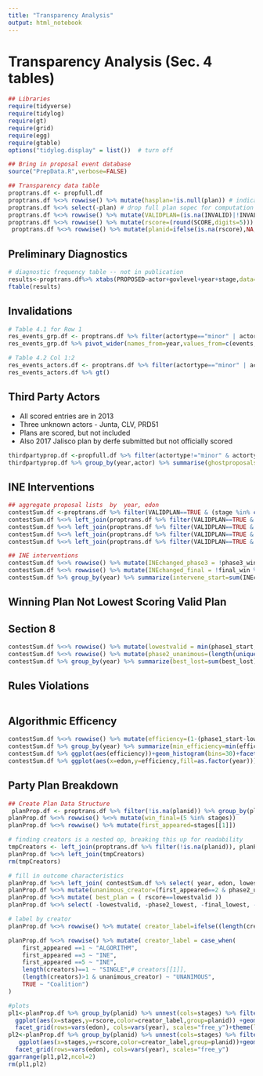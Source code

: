 ```yaml
---
title: "Transparency Analysis"
output: html_notebook
---
```


# Transparency Analysis (Sec. 4 tables)
```r
## Libraries
require(tidyverse)
require(tidylog)
require(gt)
require(grid)
require(egg)
require(gtable)
options("tidylog.display" = list())  # turn off
```
```r
## Bring in proposal event database
source("PrepData.R",verbose=FALSE)
```
```r
## Transparency data table
proptrans.df <- propfull.df
proptrans.df %<>% rowwise() %>% mutate(hasplan=!is.null(plan)) # indicator for presence of plan spec in data
proptrans.df %<>% select(-plan) # drop full plan sopec for computation efficiency since its big, and we don't use it further
proptrans.df %<>% rowwise() %>% mutate(VALIDPLAN=(is.na(INVALID)|!INVALID))
proptrans.df %<>% rowwise() %>% mutate(rscore=(round(SCORE,digits=5))) # prevent plans not matching across stages because of rounding error
 proptrans.df %<>% rowwise() %>% mutate(planid=ifelse(is.na(rscore),NA,paste(rscore,edon,year,sep="-"))) # for network analysis
```
## Preliminary Diagnostics
```r
# diagnostic frequency table -- not in publication
results<-proptrans.df%>% xtabs(PROPOSED~actor+govlevel+year+stage,data=.)
ftable(results)
```
## Invalidations 
```r
# Table 4.1 for Row 1
res_events_grp.df <- proptrans.df %>% filter(actortype=="minor" | actortype=="major") %>% group_by(year) %>% summarise(events=sum(!VALIDPLAN),denominator=sum(PROPOSED,na.rm=TRUE),type="plan invalidations",category="compliance") 
res_events_grp.df %>% pivot_wider(names_from=year,values_from=c(events,denominator))  %>% group_by(category) %>% gt()  %>% tab_header(title = "Compliance Events Summary" ) 

# Table 4.2 Col 1:2
res_events_actors.df <- proptrans.df %>% filter(actortype=="minor" | actortype=="major") %>% group_by(year,actor) %>% summarise(events=sum(!VALIDPLAN),denominator=sum(PROPOSED,na.rm=TRUE),category="compliance")
res_events_actors.df %>% gt()
```
## Third Party Actors
*  All scored entries are in 2013
*  Three unknown actors - Junta, CLV, PRD51
*  Plans are scored, but not included
*  Also 2017 Jalisco plan by derfe submitted but not officially scored
```r
thirdpartyprop.df <-propfull.df %>% filter(actortype!="minor" & actortype!="major") %>% filter(stage==2 | stage==4) %>% filter(PROPOSED==TRUE)
thirdpartyprop.df %>% group_by(year,actor) %>% summarise(ghostproposals=sum(PROPOSED,na.rm=TRUE))
```
## INE Interventions
```r
## aggregate proposal lists  by  year, edon
contestSum.df <-proptrans.df %>% filter(VALIDPLAN==TRUE & (stage %in% c(2))) %>% group_by(year,edon) %>% summarize(phase2_plans=list(na.omit(rscore)))
contestSum.df %<>% left_join(proptrans.df %>% filter(VALIDPLAN==TRUE & (stage %in% c(4))) %>% group_by(year,edon) %>% summarize(phase4_plans=list(na.omit(rscore))))
contestSum.df %<>% left_join(proptrans.df %>% filter(VALIDPLAN==TRUE & stage==3 & actor=="INE") %>% group_by(year,edon) %>% transmute(phase3_win=rscore))
contestSum.df %<>% left_join(proptrans.df %>% filter(VALIDPLAN==TRUE & stage==1 & actor=="Algorithm") %>% group_by(year,edon) %>% transmute(phase1_start=rscore))
contestSum.df %<>% left_join(proptrans.df %>% filter(VALIDPLAN==TRUE & stage==5 & actor=="INE") %>% group_by(year,edon) %>% transmute(final_win=rscore))
```
```r
## INE interventions
contestSum.df %<>% rowwise() %>% mutate(INEchanged_phase3 = !phase3_win %in% c(phase2_plans,phase1_start))
contestSum.df %<>% rowwise() %>% mutate(INEchanged_final = !final_win %in% c(phase4_plans,phase3_win))
contestSum.df %>% group_by(year) %>% summarize(intervene_start=sum(INEchanged_phase3),intervene_final=sum(INEchanged_final))
```


## Winning Plan Not Lowest Scoring Valid Plan
## Section 8 

```r
contestSum.df %<>% rowwise() %>% mutate(lowestvalid = min(phase1_start,phase2_plans,phase3_win,phase4_plans),phase2_lowest = min(phase1_start,phase2_plans),final_lowest=min(phase1_start,phase2_plans,phase3_win),best_lost=final_win!=lowestvalid)
contestSum.df %<>% rowwise() %>% mutate(phase2_unanimous=(length(unique(phase2_plans))==1), final_unanimous=length(unique(phase4_plans))==1,section_eight=(final_unanimous&best_lost))
contestSum.df %>% group_by(year) %>% summarize(best_lost=sum(best_lost),section_eight=sum(section_eight))
```
## Rules Violations
```r


```
## Algorithmic Efficency 
```r
contestSum.df %<>% rowwise() %>% mutate(efficiency=(1-(phase1_start-lowestvalid)/lowestvalid)*100)
contestSum.df %>% group_by(year) %>% summarize(min_efficiency=min(efficiency),median_efficiency=median(efficiency), mean_efficiency=mean(efficiency))
contestSum.df %>% ggplot(aes(efficiency))+geom_histogram(bins=30)+facet_grid(rows=vars(year))
contestSum.df %>% ggplot(aes(x=edon,y=efficiency,fill=as.factor(year)))+geom_col(position="dodge", width=.5)
```
## Party Plan Breakdown
```r
## Create Plan Data Structure
 planProp.df <- proptrans.df %>% filter(!is.na(planid)) %>% group_by(planid) %>% summarize(stages=list(sort(unique(stage))),rscore=unique(rscore),edon=unique(edon),year=unique(year),VALIDPLAN=unique(VALIDPLAN))
planProp.df %<>% rowwise() %<>% mutate(win_final=(5 %in% stages))
planProp.df %<>% rowwise() %>% mutate(first_appeared=stages[[1]])

# finding creators is a nested op, breaking this up for readability
tmpCreators <- left_join(proptrans.df %>% filter(!is.na(planid)), planProp.df %>% select(planid,first_appeared)) %>% filter(stage==first_appeared) %>% group_by(planid) %>% summarize(creators=list(unique(actor)))  
planProp.df %<>% left_join(tmpCreators)
rm(tmpCreators)

# fill in outcome characteristics
planProp.df %<>% left_join( contestSum.df %>% select( year, edon, lowestvalid, phase2_lowest, final_lowest, phase2_unanimous, final_unanimous ))
planProp.df %<>% mutate(unanimous_creator=(first_appeared==2 & phase2_unanimous) | (first_appeared==4 & final_unanimous) )
planProp.df %<>% mutate( best_plan = ( rscore==lowestvalid ))
planProp.df %<>% select( -lowestvalid, -phase2_lowest, -final_lowest, -phase2_unanimous, -final_unanimous )

# label by creator
planProp.df %<>% rowwise() %>% mutate( creator_label=ifelse((length(creators)>1 & unanimous_creator), "unanimous", paste(creators,sep="-",collapse="-")))

planProp.df %<>% rowwise() %>% mutate( creator_label = case_when(
    first_appeared ==1 ~ "ALGORITHM",
    first_appeared ==3 ~ "INE",
    first_appeared ==5 ~ "INE",
    length(creators)==1 ~ "SINGLE",# creators[[1]],
    (length(creators)>1 & unanimous_creator) ~ "UNANIMOUS",
    TRUE ~ "Coalition")
)
```
```r
#plots
pl1<-planProp.df %>% group_by(planid) %>% unnest(cols=stages) %>% filter(year==2013) %>% 
  ggplot(aes(x=stages,y=rscore,color=creator_label,group=planid)) +geom_point()+geom_line()+
  facet_grid(rows=vars(edon), cols=vars(year), scales="free_y")+theme(legend.position = "none")
pl2<-planProp.df %>% group_by(planid) %>% unnest(cols=stages) %>% filter(year==2017) %>% 
   ggplot(aes(x=stages,y=rscore,color=creator_label,group=planid))+geom_point()+geom_line()+
  facet_grid(rows=vars(edon), cols=vars(year), scales="free_y")
ggarrange(pl1,pl2,ncol=2)
rm(pl1,pl2) 
```



